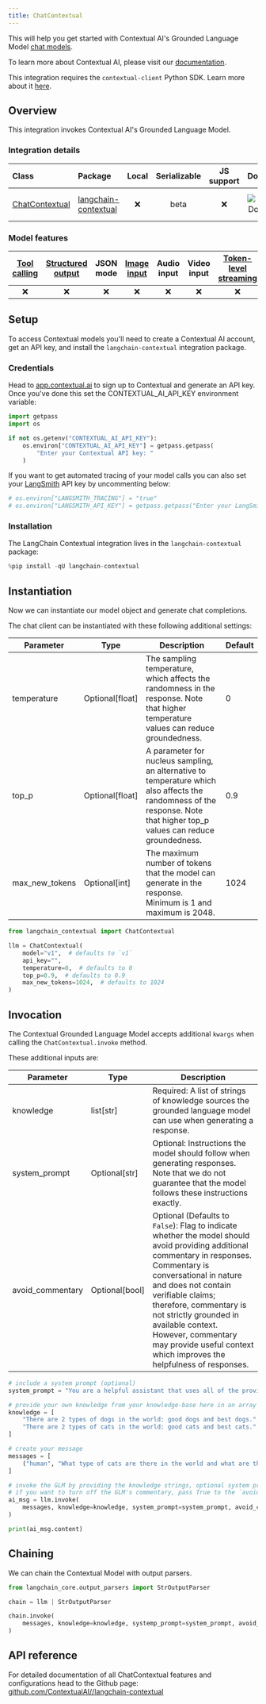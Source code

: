 ```yaml
---
title: ChatContextual
---
```


This will help you get started with Contextual AI's Grounded Language Model [chat models](/oss/python/langchain/models/).

To learn more about Contextual AI, please visit our [documentation](https://docs.contextual.ai/).

This integration requires the `contextual-client` Python SDK. Learn more about it [here](https://github.com/ContextualAI/contextual-client-python).

## Overview

This integration invokes Contextual AI's Grounded Language Model.

### Integration details

| Class | Package | Local | Serializable | JS support | Downloads | Version |
| :--- | :--- | :---: | :---: |  :---: | :---: | :---: |
| [ChatContextual](https://github.com/ContextualAI//langchain-contextual) | [langchain-contextual](https://pypi.org/project/langchain-contextual/) | ❌ | beta | ❌ | ![PyPI - Downloads](https://img.shields.io/pypi/dm/langchain-contextual?style=flat-square&label=%20) | ![PyPI - Version](https://img.shields.io/pypi/v/langchain-contextual?style=flat-square&label=%20) |

### Model features

| [Tool calling](/oss/python/langchain/tools) | [Structured output](/oss/python/langchain/structured-output) | JSON mode | [Image input](/oss/python/langchain/messages#multimodal) | Audio input | Video input | [Token-level streaming](/oss/python/langchain/streaming/) | Native async | [Token usage](/oss/python/langchain/models#token-usage) | [Logprobs](/oss/python/langchain/models#log-probabilities) |
| :---: | :---: | :---: | :---: |  :---: | :---: | :---: | :---: | :---: | :---: |
| ❌ | ❌ | ❌ | ❌ | ❌ | ❌ | ❌ | ❌ | ❌ | ❌ |

## Setup

To access Contextual models you'll need to create a Contextual AI account, get an API key, and install the `langchain-contextual` integration package.

### Credentials

Head to [app.contextual.ai](https://app.contextual.ai) to sign up to Contextual and generate an API key. Once you've done this set the CONTEXTUAL_AI_API_KEY environment variable:

```python
import getpass
import os

if not os.getenv("CONTEXTUAL_AI_API_KEY"):
    os.environ["CONTEXTUAL_AI_API_KEY"] = getpass.getpass(
        "Enter your Contextual API key: "
    )
```

If you want to get automated tracing of your model calls you can also set your [LangSmith](https://docs.smith.langchain.com/) API key by uncommenting below:

```python
# os.environ["LANGSMITH_TRACING"] = "true"
# os.environ["LANGSMITH_API_KEY"] = getpass.getpass("Enter your LangSmith API key: ")
```

### Installation

The LangChain Contextual integration lives in the `langchain-contextual` package:

```python
%pip install -qU langchain-contextual
```

## Instantiation

Now we can instantiate our model object and generate chat completions.

The chat client can be instantiated with these following additional settings:

| Parameter | Type | Description | Default |
|-----------|------|-------------|---------|
| temperature | Optional[float] | The sampling temperature, which affects the randomness in the response. Note that higher temperature values can reduce groundedness. | 0 |
| top_p | Optional[float] | A parameter for nucleus sampling, an alternative to temperature which also affects the randomness of the response. Note that higher top_p values can reduce groundedness. | 0.9 |
| max_new_tokens | Optional[int] | The maximum number of tokens that the model can generate in the response. Minimum is 1 and maximum is 2048. | 1024 |

```python
from langchain_contextual import ChatContextual

llm = ChatContextual(
    model="v1",  # defaults to `v1`
    api_key="",
    temperature=0,  # defaults to 0
    top_p=0.9,  # defaults to 0.9
    max_new_tokens=1024,  # defaults to 1024
)
```

## Invocation

The Contextual Grounded Language Model accepts additional `kwargs` when calling the `ChatContextual.invoke` method.

These additional inputs are:

| Parameter | Type | Description |
|-----------|------|-------------|
| knowledge | list[str] | Required: A list of strings of knowledge sources the grounded language model can use when generating a response. |
| system_prompt | Optional[str] | Optional: Instructions the model should follow when generating responses. Note that we do not guarantee that the model follows these instructions exactly. |
| avoid_commentary | Optional[bool] | Optional (Defaults to `False`): Flag to indicate whether the model should avoid providing additional commentary in responses. Commentary is conversational in nature and does not contain verifiable claims; therefore, commentary is not strictly grounded in available context. However, commentary may provide useful context which improves the helpfulness of responses. |

```python
# include a system prompt (optional)
system_prompt = "You are a helpful assistant that uses all of the provided knowledge to answer the user's query to the best of your ability."

# provide your own knowledge from your knowledge-base here in an array of string
knowledge = [
    "There are 2 types of dogs in the world: good dogs and best dogs.",
    "There are 2 types of cats in the world: good cats and best cats.",
]

# create your message
messages = [
    ("human", "What type of cats are there in the world and what are the types?"),
]

# invoke the GLM by providing the knowledge strings, optional system prompt
# if you want to turn off the GLM's commentary, pass True to the `avoid_commentary` argument
ai_msg = llm.invoke(
    messages, knowledge=knowledge, system_prompt=system_prompt, avoid_commentary=True
)

print(ai_msg.content)
```

## Chaining

We can chain the Contextual Model with output parsers.

```python
from langchain_core.output_parsers import StrOutputParser

chain = llm | StrOutputParser

chain.invoke(
    messages, knowledge=knowledge, systemp_prompt=system_prompt, avoid_commentary=True
)
```

## API reference

For detailed documentation of all ChatContextual features and configurations head to the Github page: [github.com/ContextualAI//langchain-contextual](https://github.com/ContextualAI//langchain-contextual)
